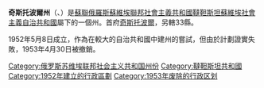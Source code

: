 '''奇斯托波爾州'''（{{lang-ru|Чисто́польская область}}、{{lang-tt|Чистай өлкәсе}}）是[[蘇聯|蘇聯]][[俄羅斯蘇維埃聯邦社會主義共和國|俄羅斯蘇維埃聯邦社會主義共和國]][[韃靼斯坦蘇維埃社會主義自治共和國|韃靼斯坦蘇維埃社會主義自治共和國]]屬下的一個州。首府[[奇斯托波爾|奇斯托波爾]]，另轄33縣。

1952年5月8日成立，作為在較大的自治共和國中建州的嘗試，但由於計劃證實失敗，1953年4月30日被撤銷。

{{苏联小作品}}

[[Category:俄罗斯苏维埃联邦社会主义共和国州份|Category:俄罗斯苏维埃联邦社会主义共和国州份]]
[[Category:韃靼斯坦共和國|Category:韃靼斯坦共和國]]
[[Category:1952年建立的行政區劃|Category:1952年建立的行政區劃]]
[[Category:1953年废除的行政区划|Category:1953年废除的行政区划]]